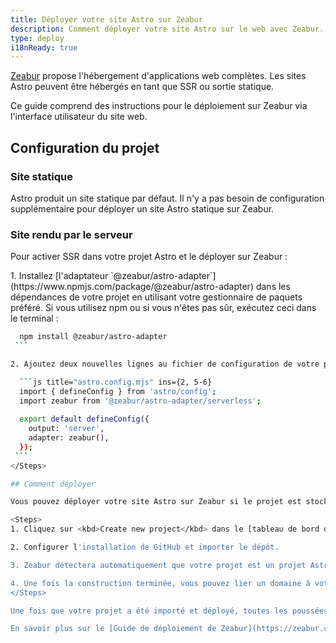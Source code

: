 ```yaml
---
title: Déployer votre site Astro sur Zeabur
description: Comment déployer votre site Astro sur le web avec Zeabur.
type: deploy
i18nReady: true
---
```


[Zeabur](https://zeabur.com) propose l'hébergement d'applications web complètes. Les sites Astro peuvent être hébergés en tant que SSR ou sortie statique.

Ce guide comprend des instructions pour le déploiement sur Zeabur via l'interface utilisateur du site web.

## Configuration du projet

### Site statique

Astro produit un site statique par défaut. Il n'y a pas besoin de configuration supplémentaire pour déployer un site Astro statique sur Zeabur. 

### Site rendu par le serveur

Pour activer SSR dans votre projet Astro et le déployer sur Zeabur :

<Steps>
1. Installez [l'adaptateur `@zeabur/astro-adapter`](https://www.npmjs.com/package/@zeabur/astro-adapter) dans les dépendances de votre projet en utilisant votre gestionnaire de paquets préféré. Si vous utilisez npm ou si vous n'êtes pas sûr, exécutez ceci dans le terminal :

   ```bash
     npm install @zeabur/astro-adapter
    ```

2. Ajoutez deux nouvelles lignes au fichier de configuration de votre projet `astro.config.mjs`.

     ```js title="astro.config.mjs" ins={2, 5-6}
     import { defineConfig } from 'astro/config';
     import zeabur from '@zeabur/astro-adapter/serverless';
    
     export default defineConfig({
       output: 'server',
       adapter: zeabur(),
     });
    ```
</Steps>

## Comment déployer

Vous pouvez déployer votre site Astro sur Zeabur si le projet est stocké sur GitHub.

<Steps>
1. Cliquez sur <kbd>Create new project</kbd> dans le [tableau de bord de Zeabur](https://dash.zeabur.com).

2. Configurer l'installation de GitHub et importer le dépôt.

3. Zeabur détectera automatiquement que votre projet est un projet Astro et le construira en utilisant la commande `astro build`.

4. Une fois la construction terminée, vous pouvez lier un domaine à votre site et le visiter.
</Steps>

Une fois que votre projet a été importé et déployé, toutes les poussées ultérieures vers les branches génèreront de nouvelles versions.

En savoir plus sur le [Guide de déploiement de Zeabur](https://zeabur.com/docs/get-started/).

